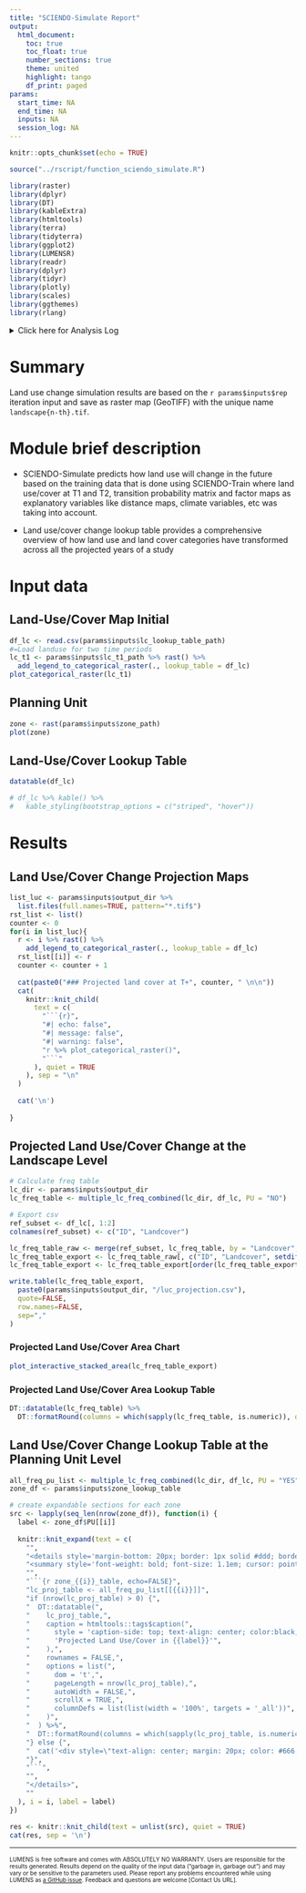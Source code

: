 ```yaml
---
title: "SCIENDO-Simulate Report"
output: 
  html_document:
    toc: true
    toc_float: true
    number_sections: true
    theme: united
    highlight: tango
    df_print: paged
params:
  start_time: NA
  end_time: NA
  inputs: NA
  session_log: NA  
---
```


```r
knitr::opts_chunk$set(echo = TRUE)
```

```r
source("../rscript/function_sciendo_simulate.R")
```

```r
library(raster)
library(dplyr)
library(DT)
library(kableExtra)
library(htmltools)
library(terra)
library(tidyterra)
library(ggplot2)
library(LUMENSR)
library(readr)
library(dplyr)
library(tidyr)
library(plotly)
library(scales)
library(ggthemes)
library(rlang)
```

<details>

<summary>Click here for Analysis Log</summary>

```r
analysis_log <- tribble(
  ~Category,                       ~Details,
  "Analysis Start",                params$start_time,
  "Analysis End",                  params$end_time,
  "Input Data and Parameters",     "",
  "1. Landcover map initial",      params$inputs$lc_t1_path,
  "2. Planning unit",              params$inputs$zone_path,
  "3. Land cover lookup table",    params$inputs$lc_lookup_table_path,
  "4. Raster cube",                params$inputs$ers_path,
  "5. Transition matrix directory",params$inputs$tm_path,
  "6. WoE directory",              params$inputs$dcf_path,
  "Output Workspace",              params$inputs$output_dir,
  "1. Land use/cover projection maps",               paste0(params$inputs$output_dir, '/landscape.tif'),
  "2. Land use/cover change lookup table",         paste0(params$inputs$output_dir, '/luc_projection.csv'),
  "3. EGOML Simulation",         paste0(params$inputs$output_dir, '/03_sciendo_simulation.egoml'),
  "Session Summary",               ""
) %>% rbind(params$session_log)

analysis_log %>% kbl(caption = "Analysis Log", escape = FALSE) %>%
  kable_paper("hover", full_width = F )
```

</details>

# Summary

Land use change simulation results are based on the `r params$inputs$rep` iteration input and save as raster map (GeoTIFF) with the unique name `landscape{n-th}.tif`.

# Module brief description

- SCIENDO-Simulate predicts how land use will change in the future based on the training data that is done using SCIENDO-Train where land use/cover at T1 and T2, transition probability matrix and factor maps as explanatory variables like distance maps, climate variables, etc was taking into account.     

- Land use/cover change lookup table provides a comprehensive overview of how land use and land cover categories have transformed across all the projected years of a study

# Input data {.tabset}

## Land-Use/Cover Map Initial

```r
df_lc <- read.csv(params$inputs$lc_lookup_table_path)
#=Load landuse for two time periods
lc_t1 <- params$inputs$lc_t1_path %>% rast() %>%
  add_legend_to_categorical_raster(., lookup_table = df_lc)
plot_categorical_raster(lc_t1)
```

## Planning Unit

```r
zone <- rast(params$inputs$zone_path)
plot(zone)
```


## Land-Use/Cover Lookup Table

```r
datatable(df_lc)

# df_lc %>% kable() %>%
#   kable_styling(bootstrap_options = c("striped", "hover"))
```

# Results

## Land Use/Cover Change Projection Maps {.tabset}

```r
list_luc <- params$inputs$output_dir %>% 
  list.files(full.names=TRUE, pattern="*.tif$")
rst_list <- list()
counter <- 0
for(i in list_luc){
  r <- i %>% rast() %>%
    add_legend_to_categorical_raster(., lookup_table = df_lc)
  rst_list[[i]] <- r
  counter <- counter + 1
  
  cat(paste0("### Projected land cover at T+", counter, " \n\n"))
  cat(
    knitr::knit_child(
      text = c(
        "```{r}",
        "#| echo: false",
        "#| message: false",
        "#| warning: false",
        "r %>% plot_categorical_raster()",
        "```"
      ), quiet = TRUE
    ), sep = "\n"
  )
  
  cat('\n')
  
}
```

## Projected Land Use/Cover Change at the Landscape Level

```r
# Calculate freq table
lc_dir <- params$inputs$output_dir
lc_freq_table <- multiple_lc_freq_combined(lc_dir, df_lc, PU = "NO")

# Export csv
ref_subset <- df_lc[, 1:2]
colnames(ref_subset) <- c("ID", "Landcover")

lc_freq_table_raw <- merge(ref_subset, lc_freq_table, by = "Landcover", all.y = TRUE)
lc_freq_table_export <- lc_freq_table_raw[, c("ID", "Landcover", setdiff(names(lc_freq_table_raw), c("ID", "Landcover")))]
lc_freq_table_export <- lc_freq_table_export[order(lc_freq_table_export$ID), ]

write.table(lc_freq_table_export,
  paste0(params$inputs$output_dir, "/luc_projection.csv"),
  quote=FALSE,
  row.names=FALSE,
  sep=","
)
```

### Projected Land Use/Cover Area Chart
```r
plot_interactive_stacked_area(lc_freq_table_export)
```

### Projected Land Use/Cover Area Lookup Table
```r
DT::datatable(lc_freq_table) %>%
  DT::formatRound(columns = which(sapply(lc_freq_table, is.numeric)), digits = 1)
```

## Land Use/Cover Change Lookup Table at the Planning Unit Level {.tabset}

```r
all_freq_pu_list <- multiple_lc_freq_combined(lc_dir, df_lc, PU = "YES", zone = zone, split = "YES")
zone_df <- params$inputs$zone_lookup_table

# create expandable sections for each zone
src <- lapply(seq_len(nrow(zone_df)), function(i) {
  label <- zone_df$PU[[i]]
  
  knitr::knit_expand(text = c(
    "",
    "<details style='margin-bottom: 20px; border: 1px solid #ddd; border-radius: 5px; padding: 10px;'>",
    "<summary style='font-weight: bold; font-size: 1.1em; cursor: pointer; padding: 10px; background-color: #f8f9fa; border-radius: 3px; margin: -10px -10px 15px -10px;'>{{label}}</summary>",
    "",
    "```{r zone_{{i}}_table, echo=FALSE}",
    "lc_proj_table <- all_freq_pu_list[[{{i}}]]",
    "if (nrow(lc_proj_table) > 0) {",
    "  DT::datatable(",
    "    lc_proj_table,",
    "    caption = htmltools::tags$caption(",
    "      style = 'caption-side: top; text-align: center; color:black; font-size:1.2em;',",
    "      'Projected Land Use/Cover in {{label}}'",
    "    ),", 
    "    rownames = FALSE,",
    "    options = list(",
    "      dom = 't',",
    "      pageLength = nrow(lc_proj_table),",
    "      autoWidth = FALSE,",
    "      scrollX = TRUE,",
    "      columnDefs = list(list(width = '100%', targets = '_all'))",
    "    )",
    "  ) %>%",
    "  DT::formatRound(columns = which(sapply(lc_proj_table, is.numeric)), digits = 1)",
    "} else {",
    "  cat('<div style=\"text-align: center; margin: 20px; color: #666;\">No data available for this zone.</div>')",
    "}",
    "```",
    "",
    "</details>",
    ""
  ), i = i, label = label)
})

res <- knitr::knit_child(text = unlist(src), quiet = TRUE)
cat(res, sep = '\n')
```


------------------------------------------------------------------------

<!-- Mandatory closing statement for all module -->

<font size="1"> LUMENS is free software and comes with ABSOLUTELY NO WARRANTY. Users are responsible for the results generated. Results depend on the quality of the input data ("garbage in, garbage out") and may vary or be sensitive to the parameters used. Please report any problems encountered while using LUMENS as [a GitHub issue](https://github.com/icraf-indonesia/lumens-shiny/issues). Feedback and questions are welcome [Contact Us URL]. </font size>
